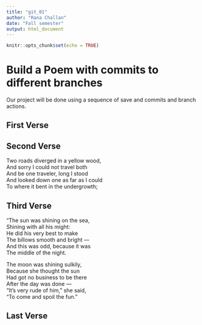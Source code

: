 ```yaml
---
title: "git_01"
author: "Rana Challan"
date: "Fall semester"
output: html_document
---
```


```r
knitr::opts_chunk$set(echo = TRUE)
```
# Build a Poem with commits to different branches
Our project will be done using a sequence of save and commits and branch actions.
<!-- Do not modify or change any text in "!--" bracketed areas such as this --- these are instructions to
you, if you change any of this the git program will notice it and compromise your git merging strategy !-->

## First Verse 
<!--Put the first five lines of a poem by Lewis Carrol in this section!-->

## Second Verse
<!--Put the first five lines of a poem by Robert Frost here!-->
Two roads diverged in a yellow wood,    
And sorry I could not travel both    
And be one traveler, long I stood    
And looked down one as far as I could    
To where it bent in the undergrowth;   

## Third Verse
<!--Put the first two verses of The Walrus and the Carpenter here!-->
"The sun was shining on the sea,    
Shining with all his might:    
He did his very best to make    
The billows smooth and bright —    
And this was odd, because it was    
The middle of the night.    
    
The moon was shining sulkily,     
Because she thought the sun    
Had got no business to be there    
After the day was done —    
"It's very rude of him," she said,    
"To come and spoil the fun."  

## Last Verse
<!--Put a short poem you created using chatGPT of 20 to 30 lines,here!-->
